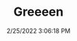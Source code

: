 ---
width: 1333
height: 2000
title: Greeeen
description: Loads of green on this GT3RS at Callas Rennsport
date: 2/25/2022 3:06:18 PM
cameraMake: Sony
cameraModel: ILCE-7M3
lens: FE 35mm F1.4 GM
settingsfStop: f/1.4
settingsISO: ISO 125
settingsShutter: 1/40
settingsFocalLength: 35 mm
---